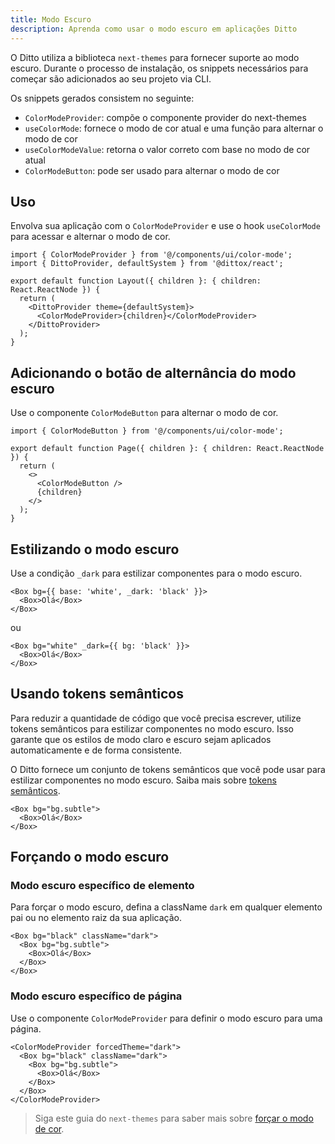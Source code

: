 ```yaml
---
title: Modo Escuro
description: Aprenda como usar o modo escuro em aplicações Ditto
---
```


O Ditto utiliza a biblioteca `next-themes` para fornecer suporte ao modo escuro. Durante o processo de instalação, os snippets necessários para começar são adicionados ao seu projeto via CLI.

Os snippets gerados consistem no seguinte:

- `ColorModeProvider`: compõe o componente provider do next-themes
- `useColorMode`: fornece o modo de cor atual e uma função para alternar o modo de cor
- `useColorModeValue`: retorna o valor correto com base no modo de cor atual
- `ColorModeButton`: pode ser usado para alternar o modo de cor

## Uso

Envolva sua aplicação com o `ColorModeProvider` e use o hook `useColorMode` para acessar e alternar o modo de cor.

```tsx
import { ColorModeProvider } from '@/components/ui/color-mode';
import { DittoProvider, defaultSystem } from '@dittox/react';

export default function Layout({ children }: { children: React.ReactNode }) {
  return (
    <DittoProvider theme={defaultSystem}>
      <ColorModeProvider>{children}</ColorModeProvider>
    </DittoProvider>
  );
}
```

## Adicionando o botão de alternância do modo escuro

Use o componente `ColorModeButton` para alternar o modo de cor.

```tsx
import { ColorModeButton } from '@/components/ui/color-mode';

export default function Page({ children }: { children: React.ReactNode }) {
  return (
    <>
      <ColorModeButton />
      {children}
    </>
  );
}
```

## Estilizando o modo escuro

Use a condição `_dark` para estilizar componentes para o modo escuro.

```tsx
<Box bg={{ base: 'white', _dark: 'black' }}>
  <Box>Olá</Box>
</Box>
```

ou

```tsx
<Box bg="white" _dark={{ bg: 'black' }}>
  <Box>Olá</Box>
</Box>
```

## Usando tokens semânticos

Para reduzir a quantidade de código que você precisa escrever, utilize tokens semânticos para estilizar componentes no modo escuro. Isso garante que os estilos de modo claro e escuro sejam aplicados automaticamente e de forma consistente.

O Ditto fornece um conjunto de tokens semânticos que você pode usar para estilizar componentes no modo escuro. Saiba mais sobre [tokens semânticos](/theming/semantic-tokens).

```tsx
<Box bg="bg.subtle">
  <Box>Olá</Box>
</Box>
```

## Forçando o modo escuro

### Modo escuro específico de elemento

Para forçar o modo escuro, defina a className `dark` em qualquer elemento pai ou no elemento raiz da sua aplicação.

```tsx
<Box bg="black" className="dark">
  <Box bg="bg.subtle">
    <Box>Olá</Box>
  </Box>
</Box>
```

### Modo escuro específico de página

Use o componente `ColorModeProvider` para definir o modo escuro para uma página.

```tsx
<ColorModeProvider forcedTheme="dark">
  <Box bg="black" className="dark">
    <Box bg="bg.subtle">
      <Box>Olá</Box>
    </Box>
  </Box>
</ColorModeProvider>
```

> Siga este guia do `next-themes` para saber mais sobre [forçar o modo de cor](https://github.com/pacocoursey/next-themes#force-page-to-a-theme).
